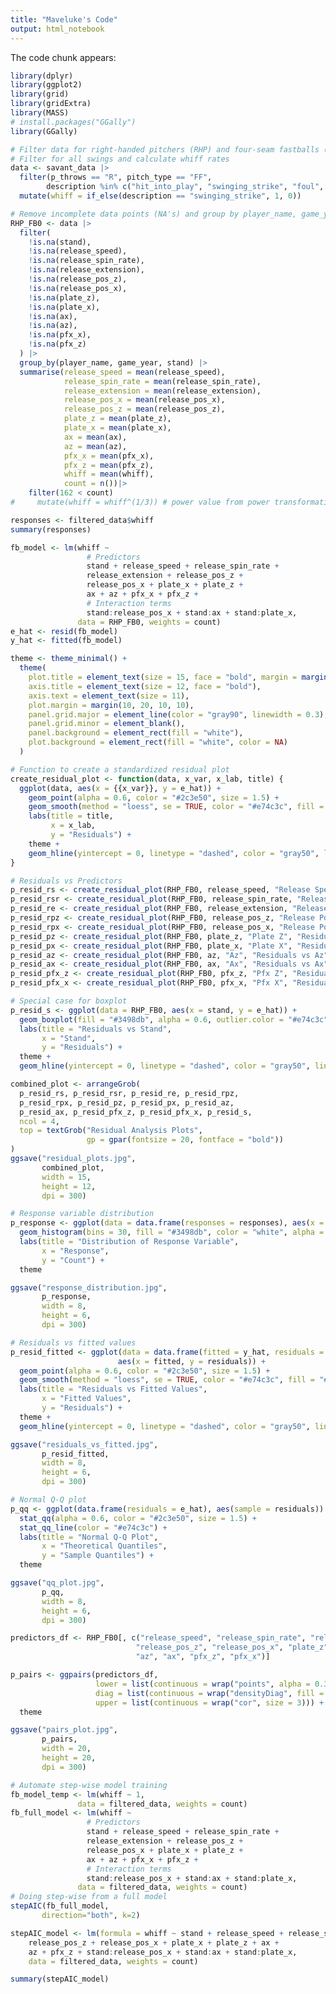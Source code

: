 ```yaml
---
title: "Maveluke's Code"
output: html_notebook
---
```


The code chunk appears:
```r
library(dplyr)
library(ggplot2)
library(grid)
library(gridExtra)
library(MASS)
# install.packages("GGally")
library(GGally)
```

```r
# Filter data for right-handed pitchers (RHP) and four-seam fastballs (FF)
# Filter for all swings and calculate whiff rates
data <- savant_data |>
  filter(p_throws == "R", pitch_type == "FF",
        description %in% c("hit_into_play", "swinging_strike", "foul", "foul_tip")) |>
  mutate(whiff = if_else(description == "swinging_strike", 1, 0))
```

```r

# Remove incomplete data points (NA's) and group by player_name, game_year and stand
RHP_FB0 <- data |>
  filter(
    !is.na(stand), 
    !is.na(release_speed),
    !is.na(release_spin_rate), 
    !is.na(release_extension),
    !is.na(release_pos_z), 
    !is.na(release_pos_x),
    !is.na(plate_z), 
    !is.na(plate_x), 
    !is.na(ax), 
    !is.na(az),
    !is.na(pfx_x), 
    !is.na(pfx_z)
  ) |>
  group_by(player_name, game_year, stand) |>
  summarise(release_speed = mean(release_speed),
            release_spin_rate = mean(release_spin_rate),
            release_extension = mean(release_extension),
            release_pos_x = mean(release_pos_x),
            release_pos_z = mean(release_pos_z),
            plate_z = mean(plate_z),
            plate_x = mean(plate_x),
            ax = mean(ax),
            az = mean(az),
            pfx_x = mean(pfx_x),
            pfx_z = mean(pfx_z),
            whiff = mean(whiff),
            count = n())|>
    filter(162 < count)
#     mutate(whiff = whiff^(1/3)) # power value from power transformation function

responses <- filtered_data$whiff
summary(responses)
```
```r
fb_model <- lm(whiff ~ 
                 # Predictors
                 stand + release_speed + release_spin_rate +
                 release_extension + release_pos_z + 
                 release_pos_x + plate_x + plate_z + 
                 ax + az + pfx_x + pfx_z + 
                 # Interaction terms
                 stand:release_pos_x + stand:ax + stand:plate_x,
               data = RHP_FB0, weights = count)
e_hat <- resid(fb_model)
y_hat <- fitted(fb_model)
```

```r
theme <- theme_minimal() +
  theme(
    plot.title = element_text(size = 15, face = "bold", margin = margin(b = 10)),
    axis.title = element_text(size = 12, face = "bold"),
    axis.text = element_text(size = 11),
    plot.margin = margin(10, 20, 10, 10),
    panel.grid.major = element_line(color = "gray90", linewidth = 0.3),
    panel.grid.minor = element_blank(),
    panel.background = element_rect(fill = "white"),
    plot.background = element_rect(fill = "white", color = NA)
  )

# Function to create a standardized residual plot
create_residual_plot <- function(data, x_var, x_lab, title) {
  ggplot(data, aes(x = {{x_var}}, y = e_hat)) +
    geom_point(alpha = 0.6, color = "#2c3e50", size = 1.5) +  
    geom_smooth(method = "loess", se = TRUE, color = "#e74c3c", fill = "#ffcdd2", alpha = 0.2) +  
    labs(title = title, 
         x = x_lab, 
         y = "Residuals") +
    theme +
    geom_hline(yintercept = 0, linetype = "dashed", color = "gray50", linewidth = 0.3)
}

# Residuals vs Predictors
p_resid_rs <- create_residual_plot(RHP_FB0, release_speed, "Release Speed", "Residuals vs Release Speed")
p_resid_rsr <- create_residual_plot(RHP_FB0, release_spin_rate, "Release Spin Rate", "Residuals vs Release Spin Rate")
p_resid_re <- create_residual_plot(RHP_FB0, release_extension, "Release Extension", "Residuals vs Release Extension")
p_resid_rpz <- create_residual_plot(RHP_FB0, release_pos_z, "Release Pos Z", "Residuals vs Release Pos Z")
p_resid_rpx <- create_residual_plot(RHP_FB0, release_pos_x, "Release Pos X", "Residuals vs Release Pos X")
p_resid_pz <- create_residual_plot(RHP_FB0, plate_z, "Plate Z", "Residuals vs Plate Z")
p_resid_px <- create_residual_plot(RHP_FB0, plate_x, "Plate X", "Residuals vs Plate X")
p_resid_az <- create_residual_plot(RHP_FB0, az, "Az", "Residuals vs Az")
p_resid_ax <- create_residual_plot(RHP_FB0, ax, "Ax", "Residuals vs Ax")
p_resid_pfx_z <- create_residual_plot(RHP_FB0, pfx_z, "Pfx Z", "Residuals vs Pfx Z")
p_resid_pfx_x <- create_residual_plot(RHP_FB0, pfx_x, "Pfx X", "Residuals vs Pfx X")

# Special case for boxplot
p_resid_s <- ggplot(data = RHP_FB0, aes(x = stand, y = e_hat)) +
  geom_boxplot(fill = "#3498db", alpha = 0.6, outlier.color = "#e74c3c", outlier.alpha = 0.6) +
  labs(title = "Residuals vs Stand", 
       x = "Stand", 
       y = "Residuals") +
  theme +
  geom_hline(yintercept = 0, linetype = "dashed", color = "gray50", linewidth = 0.3)

combined_plot <- arrangeGrob(
  p_resid_rs, p_resid_rsr, p_resid_re, p_resid_rpz, 
  p_resid_rpx, p_resid_pz, p_resid_px, p_resid_az, 
  p_resid_ax, p_resid_pfx_z, p_resid_pfx_x, p_resid_s, 
  ncol = 4,
  top = textGrob("Residual Analysis Plots", 
                 gp = gpar(fontsize = 20, fontface = "bold"))
)
ggsave("residual_plots.jpg", 
       combined_plot, 
       width = 15, 
       height = 12, 
       dpi = 300)

```

```r
# Response variable distribution
p_response <- ggplot(data = data.frame(responses = responses), aes(x = responses)) +
  geom_histogram(bins = 30, fill = "#3498db", color = "white", alpha = 0.7) +
  labs(title = "Distribution of Response Variable",
       x = "Response",
       y = "Count") +
  theme

ggsave("response_distribution.jpg", 
       p_response, 
       width = 8, 
       height = 6, 
       dpi = 300)

# Residuals vs fitted values
p_resid_fitted <- ggplot(data = data.frame(fitted = y_hat, residuals = e_hat), 
                        aes(x = fitted, y = residuals)) +
  geom_point(alpha = 0.6, color = "#2c3e50", size = 1.5) +
  geom_smooth(method = "loess", se = TRUE, color = "#e74c3c", fill = "#ffcdd2", alpha = 0.2) +
  labs(title = "Residuals vs Fitted Values",
       x = "Fitted Values",
       y = "Residuals") +
  theme +
  geom_hline(yintercept = 0, linetype = "dashed", color = "gray50", linewidth = 0.3)

ggsave("residuals_vs_fitted.jpg", 
       p_resid_fitted, 
       width = 8, 
       height = 6, 
       dpi = 300)

# Normal Q-Q plot
p_qq <- ggplot(data.frame(residuals = e_hat), aes(sample = residuals)) +
  stat_qq(alpha = 0.6, color = "#2c3e50", size = 1.5) +
  stat_qq_line(color = "#e74c3c") +
  labs(title = "Normal Q-Q Plot",
       x = "Theoretical Quantiles",
       y = "Sample Quantiles") +
  theme

ggsave("qq_plot.jpg", 
       p_qq, 
       width = 8, 
       height = 6, 
       dpi = 300)

predictors_df <- RHP_FB0[, c("release_speed", "release_spin_rate", "release_extension", 
                            "release_pos_z", "release_pos_x", "plate_z", "plate_x",
                            "az", "ax", "pfx_z", "pfx_x")]

p_pairs <- ggpairs(predictors_df,
                   lower = list(continuous = wrap("points", alpha = 0.3, size = 0.5, color = "#2c3e50")),
                   diag = list(continuous = wrap("densityDiag", fill = "#3498db", alpha = 0.5)),
                   upper = list(continuous = wrap("cor", size = 3))) +
  theme

ggsave("pairs_plot.jpg", 
       p_pairs, 
       width = 20, 
       height = 20, 
       dpi = 300)

```


```r
# Automate step-wise model training
fb_model_temp <- lm(whiff ~ 1,
               data = filtered_data, weights = count)
fb_full_model <- lm(whiff ~ 
                 # Predictors
                 stand + release_speed + release_spin_rate +
                 release_extension + release_pos_z + 
                 release_pos_x + plate_x + plate_z + 
                 ax + az + pfx_x + pfx_z + 
                 # Interaction terms
                 stand:release_pos_x + stand:ax + stand:plate_x,
               data = filtered_data, weights = count)
# Doing step-wise from a full model
stepAIC(fb_full_model, 
       direction="both", k=2)

```

```r
stepAIC_model <- lm(formula = whiff ~ stand + release_speed + release_spin_rate + 
    release_pos_z + release_pos_x + plate_x + plate_z + ax + 
    az + pfx_z + stand:release_pos_x + stand:ax + stand:plate_x, 
    data = filtered_data, weights = count)

summary(stepAIC_model)
```